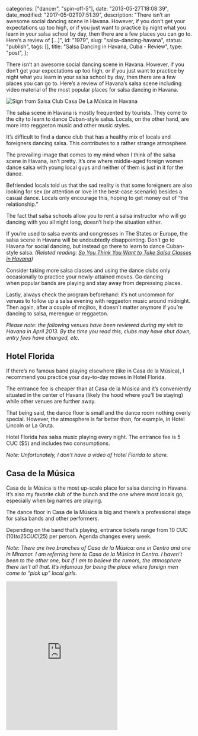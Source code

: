 
  categories: ["dancer", "spin-off-5"],
  date: "2013-05-27T18:08:39",
  date_modified: "2017-05-02T07:51:39",
  description:
    "There isn’t an awesome social dancing scene in Havana. However, if you don’t get your expectations up too high, or if you just want to practice by night what you learn in your salsa school by day, then there are a few places you can go to. Here’s a review of […]",
  id: "1979",
  slug: "salsa-dancing-havana",
  status: "publish",
  tags: [],
  title: "Salsa Dancing in Havana, Cuba - Review",
  type: "post",
};


There isn’t an awesome social dancing scene in Havana. However, if you don’t get your expectations up too high, or if you just want to practice by night what you learn in your salsa school by day, then there are a few places you can go to. Here’s a review of Havana’s salsa scene including video material of the most popular places for salsa dancing in Havana.

![Sign from Salsa Club Casa De La Música in Havana](/pages/tsop/posts/salsa-dancing-havana/habana-sign_2.jpg)

The salsa scene in Havana is mostly frequented by tourists. They come to the city to learn to dance Cuban-style salsa. Locals, on the other hand, are more into reggaeton music and other music styles.

It’s difficult to find a dance club that has a healthy mix of locals and foreigners dancing salsa. This contributes to a rather strange atmosphere.

The prevailing image that comes to my mind when I think of the salsa scene in Havana, isn’t pretty. It’s one where middle-aged foreign women dance salsa with young local guys and neither of them is just in it for the dance.

Befriended locals told us that the sad reality is that some foreigners are also looking for sex (or attention or love in the best-case scenario) besides a casual dance. Locals only encourage this, hoping to get money out of “the relationship.”

The fact that salsa schools allow you to rent a salsa instructor who will go dancing with you all night long, doesn’t help the situation either.

If you’re used to salsa events and congresses in The States or Europe, the salsa scene in Havana will be undoubtedly disappointing. Don’t go to Havana for social dancing, but instead go there to learn to dance Cuban-style salsa. _(Related reading: [So You Think You Want to Take Salsa Classes in Havana](/tsop/posts/salsa-classes-havana/))_

Consider taking more salsa classes and using the dance clubs only occasionally to practice your newly-attained moves. Go dancing when popular bands are playing and stay away from depressing places.

Lastly, always check the program beforehand: it’s not uncommon for venues to follow up a salsa evening with reggaeton music around midnight. Then again, after a couple of mojitos, it doesn’t matter anymore if you’re dancing to salsa, merengue or reggaeton.

_Please note: the following venues have been reviewed during my visit to Havana in April 2013. By the time you read this, clubs may have shut down, entry fees have changed, etc._

## Hotel Florida

If there’s no famous band playing elsewhere (like in Casa de la Música), I recommend you practice your day-to-day moves in Hotel Florida.

The entrance fee is cheaper than at Casa de la Música and it’s conveniently situated in the center of Havana (likely the hood where you’ll be staying) while other venues are further away.

That being said, the dance floor is small and the dance room nothing overly special. However, the atmosphere is far better than, for example, in Hotel Lincoln or La Gruta.

Hotel Florida has salsa music playing every night. The entrance fee is 5 CUC ($5) and includes two consumptions.

_Note: Unfortunately, I don’t have a video of Hotel Florida to share._

## Casa de la Música

Casa de la Música is the most up-scale place for salsa dancing in Havana. It’s also my favorite club of the bunch and the one where most locals go, especially when big names are playing.

The dance floor in Casa de la Música is big and there’s a professional stage for salsa bands and other performers.

Depending on the band that’s playing, entrance tickets range from 10 CUC ($10) to 25 CUC ($25) per person. Agenda changes every week.

_Note: There are two branches of Casa de la Música: one in Centro and one in Miramar. I am referring here to Casa de la Música in Centro. I haven’t been to the other one, but if I am to believe the rumors, the atmosphere there isn’t all that. It’s infamous for being the place where foreign men come to “pick up” local girls._

<iframe
  className="w-full"
  height="400"
  frameborder="0"
  src="https://www.youtube.com/embed/xEF-tdjFk6g"
/>

<iframe
  className="w-full"
  height="400"
  frameborder="0"
  src="https://www.youtube.com/embed/RcryySda5FI"
/>

## Hotel Lincoln

Old glory on the top floor with not much space to move around. Admission tickets are 5 CUC ($5) per person including one consumption.

<iframe
  className="w-full"
  height="400"
  frameborder="0"
  src="https://www.youtube.com/embed/-mVuPexwDbE"
/>

## 1830

Think white plastic chairs and a tiny slippery dance floor, but also: an outside dance floor with views over the Malecón. The atmosphere isn’t too bad despite the ruling majority on the dance floor being foreigners.

It’s on Saturday nights when all head out to 1830. Depending on the program, the entrance fee is 5 CUC ($5) to 10 CUC ($10) per person.

<iframe
  className="w-full"
  height="400"
  frameborder="0"
  src="https://www.youtube.com/embed/JI8YQj1qquw"
/>

<iframe
  className="w-full"
  height="400"
  frameborder="0"
  src="https://www.youtube.com/embed/Q2h5b9CMgP0"
/>

## La Gruta

La Gruta is dark and smelly: a grotto, literally. The atmosphere is depressing, but compared to other places, there’s enough space for beginners to practice their moves.

Thursday is the day to go to La Gruta. Admission tickets: 5 CUC ($5) per person.

<iframe
  className="w-full"
  height="400"
  frameborder="0"
  src="https://www.youtube.com/embed/dKywbI6_3Yk"
/>

<iframe
  className="w-full"
  height="400"
  frameborder="0"
  src="https://www.youtube.com/embed/mOK_DvQJjTQ"
/>

<iframe
  className="w-full"
  height="400"
  frameborder="0"
  src="https://www.youtube.com/embed/S775tj-uz9o"
/>

//

**Tell me what you think.** Connect with me on [Facebook](https://www.facebook.com/thespinoffproject/photos/a.848930185138868.1073741832.443190319046192/862977247067495/), [Twitter](https://twitter.com/mirhamasala/status/545592265465671681) or [Instagram](http://instagram.com/p/yH6jx2kyDI/) (links match discussion pages for this post) and let me know: If you’ve been to Havana, what do you think of the salsa scene there? Do you know other (better) places for salsa dancing in Havana or Cuba?

---

LAST TIP

If you want to know where the salsa party at, pass by the salsa school [La Casa del Son](/tsop/posts/casa-son/). They’ll have the information you need.

FURTHER READING

If you’re considering taking salsa classes in Havana, here are 4 things you need to know before you jump on that plane to Cuba: [So You Think You Want to Take Salsa Classes in Havana](/tsop/posts/salsa-classes-havana/).

